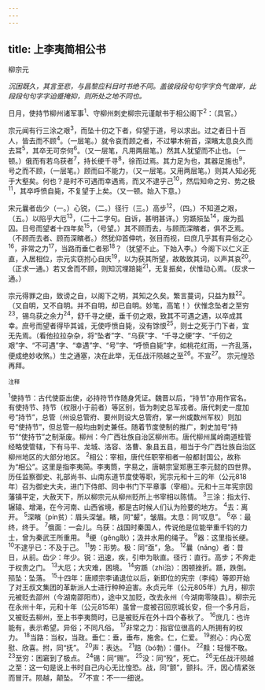 ```yaml
---
---
---
```

title: 上李夷简相公书
---



柳宗元

*沉困既久，其言至悲，与昌黎应科目时书绝不同。盖彼段段句句字字负气做岸，此段段句句字字迫蹙掩抑，则所处之地不同也。*

日月，使持节柳州诸军事<sup>1</sup>、守柳州刺史柳宗元谨献书于相公阁下<sup>2</sup>：（具官。）

宗元闻有行三涂之艰<sup>3</sup>，而坠十仞之下者，仰望于道，号以求出。过之者日十百人，皆去而不顾<sup>4</sup>。（一层笔。）就令哀而顾之者，不过攀木俯首，深矉太息良久而去耳<sup>5</sup>，其卒无可奈何<sup>6</sup>。（又一层笔，凡用两层笔。）然其人犹望而不止也。（一顿。）俄而有若乌获者<sup>7</sup>，持长绠千寻<sup>8</sup>，徐而过焉。其力足为也，其器足施也<sup>9</sup>，号之而不顾，（一层笔。）顾而曰不能力，（又一层笔。又用两层笔。）则其人知必死于大壑矣。何也？是时不可遇而幸遇焉，而又不逮乎己<sup>10</sup>，然后知命之穷、势之极<sup>11</sup>，其卒呼愤自毙，不复望于上矣。（又一顿。始入下意。）

宋元曩者齿少（一。）心锐，（二。）径行（三。）高步<sup>12</sup>，（四。）不知道之艰，（五。）以陷乎大厄<sup>13</sup>，（二十二字句。自诉，甚明甚详。）穷踬殒坠<sup>14</sup>，废为孤囚。日号而望者十四年矣<sup>15</sup>，（号望。）其不顾而去，与顾而深矉者，俱不乏焉。（不顾而去者、顾而深矉者。）然犹仰首伸吭，张目而视，曰庶几乎其有异俗之心<sup>16</sup>，非常之力<sup>17</sup>，当路而垂仁者邪<sup>18</sup>？（犹望不止。下始入李。）今阁下以仁义正直，入居相位，宗元实窃拊心自庆<sup>19</sup>，以为获其所望，故敢致其词，以声其哀<sup>20</sup>。（正求一通。）若又舍而不顾，则知沉埋踣毙<sup>21</sup>，无复振矣，伏惟动心焉。（反求一通。）

宗元得罪之由，致谤之自，以阁下之明，其知之久矣。繁言蔓词，只益为黩<sup>22</sup>。（又自明，又不自明。并不自明，却已自明。妙笔，高笔！）伏惟念坠者之至穷<sup>23</sup>，锡乌获之余力<sup>24</sup>，舒千寻之绠，垂千仞之艰，致其不可遇之遇，以卒成其幸。庶号而望者得毕其诚，无使呼愤自毙，没有馀恨<sup>25</sup>，则士之死于门下者，宜无先焉。（看他拉拉杂杂，将“坠者”字、“乌获”字、“千寻之绠”字、“千仞之艰”字、“不可遇”字、“幸遇”字、“号”字、“呼愤自毙”字，如桃花红雨，一齐乱落，便成绝妙收煞。）生之通塞，决在此举，无任战汗陨越之至<sup>26</sup>。不宣<sup>27</sup>。
宗元惶恐再拜。

<sup>注释</sup>

<sup>1</sup>使持节：古代使臣出使，必持符节作随身凭证。魏晋以后，“持节”亦用作官名。有使持节、持节（权限小于前者）等区别，皆为刺史总军戎者。唐代刺史一度加号“持节”，总管（州设总管府、要州则设大总管府，掌一州或数州军权）则加号“使持节”，但总管一般均由刺史兼任。随着节度使制的推广，刺史加号“持节”“使持节”之制渐废。柳州：今广西壮族自治区柳州市。唐代柳州属岭南道桂管经略使管辖，下有马平、龙城、洛容、洛曹、象县五县，相当于今广西壮族自治区柳州地区的大部分地区。
<sup>2</sup>相公：宰相，唐代任职宰相者一般都封国公，故称为“相公”。这里是指李夷简。李夷筒，字易之，唐朝宗室郑惠王李元懿的四世界。历任监察御史、礼部尚书、山南东道节度使等职，宪宗元和十三的年（公元818年）召为御史大夫，进门下侍郎、同中书门下平章事（宰相）。元和十三年宪宗因藩镇平定，大赦天下，所以柳宗元从柳州贬所上书宰相以陈情。
<sup>3</sup>三涂：指太行、辗辕、增渑，在今河南、山西省境，都是古时候人们认为险要的地方。
<sup>4</sup>去：离开。
<sup>5</sup>深矉（pín贫）：眉头深皱。矉，同“颦”，皱眉。太息：同“叹息”。
<sup>6</sup>卒：最终，终于。
<sup>7</sup>俄面：一会儿。乌获：战国时秦国人，传说他是位能举重千钧的力士，曾为秦武王所重用。
<sup>8</sup>绠（gěng耿）；汲井水用的绳子。
<sup>9</sup>器：这里指长绠。
<sup>10</sup>不逮乎已：不及于己。
<sup>11</sup>势：形势。极：同“亟”，急。
<sup>12</sup>曩（nǎng）者：昔日，从前。齿少：年少。锐：迅速，疾，引申为耿直。径行：直行。高步；不奔走于权贵之门。
<sup>13</sup>大厄；大灾难，困境。
<sup>14</sup>穷踬（zhì治）：困顿挫折。踬，跌倒。殒坠：坠落。
<sup>15</sup>十四年：唐顺宗李诵退位以后，新即位的宪宗（李纯）等即开始了对王叔文集团的革新派人士进行种种迫害。永贞元年（公元805年）九月，柳宗元被贬去邵州（今湖南邵阳市），途中又加贬，改去永州（今湖南零陵县）。柳宗元在永州十年，元和十年（公元815年）虽曾一度被召回京城长安，但一个多月后，又被贬去柳州，至上书李夷筒时，已是被贬斥在外十四个春秋了。
<sup>16</sup>庶几：也许能有，表示希望。异俗；不同凡俗。
<sup>17</sup>非常之力：指官位很高的人所拥有的权力。
<sup>18</sup>当路：当权，当政。垂仁：垂，垂布，施舍。仁，仁爱。
<sup>19</sup>拊心：内心宽慰、欣喜。拊，同“抚”。
<sup>20</sup>声：表达。
<sup>21</sup>踣（bó勃）：僵仆。
<sup>22</sup>黩：轻慢不敬。
<sup>23</sup>至穷：困窘到了极点。
<sup>24</sup>锡：同“赐”。
<sup>25</sup>没：同“殁”，死亡。
<sup>26</sup>无任战汗陨越之至：这一句是说上书时自己内心无比惶恐。战，同“颤”，颤抖。汗，因心情紧张而冒汗。陨越，颠坠。
<sup>27</sup>不宣：不一一细说。